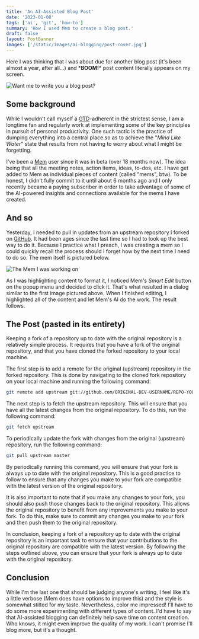 ```yaml
---
title: 'An AI-Assisted Blog Post'
date: '2023-01-08'
tags: ['ai', 'git', 'how-to']
summary: 'How I used Mem to create a blog post.'
draft: false
layout: PostBanner
images: ['/static/images/ai-blogging/post-cover.jpg']
---
```


Here I was thinking that I was about due for another blog post (it's been almost a year, after
all...) and \***BOOM!**\* post content literally appears on my screen.

![Want me to write you a blog post?](/static/images/ai-blogging/SCR-20230105-wn7.png)

## Some background

While I wouldn't call myself a [GTD](https://gettingthingsdone.com/what-is-gtd/)-adherent in the
strictest sense, I am a longtime fan and regularly work at implementing some of the key principles
in pursuit of personal productivity. One such tactic is the practice of dumping everything into a
central place so as to achieve the "_Mind Like Water_" state that results from not having to worry
about what I might be forgetting.

I've been a [Mem](https://get.mem.ai/) user since it was in beta (over 18 months now). The idea
being that all the meeting notes, action items, ideas, to-dos, etc. I have get added to Mem as
individual pieces of content (called "mems", btw). To be honest, I didn't fully commit to it until
about 6 months ago and I only recently became a paying subscriber in order to take advantage of
some of the AI-powered insights and connections available for the mems I have created.

## And so

Yesterday, I needed to pull in updates from an upstream repository I forked on
[GitHub](https://github.com). It had been ages since the last time so I had to look up the best
way to do it. Because I practice what I preach, I was creating a mem so I could quickly recall the
process should I forget how by the next time I need to do so. The mem itself is pictured below.

![The Mem I was working on](/static/images/ai-blogging/SCR-20230105-wlf.png)

As I was highlighting content to format it, I noticed Mem's _Smart Edit_ button on the popup menu
and decided to click it. That's what resulted in a dialog similar to the first image pictured above.
When I finished editing, I highlighted all of the content and let Mem's AI do the work. The result
follows.

## The Post (pasted in its entirety)

Keeping a fork of a repository up to date with the original repository is a relatively simple process. It requires that you have a fork of the original repository, and that you have cloned the forked repository to your local machine.

The first step is to add a remote for the original (upstream) repository in the forked repository. This is done by navigating to the cloned fork repository on your local machine and running the following command:

```bash
git remote add upstream git://github.com/ORIGINAL-DEV-USERNAME/REPO-YOU-FORKED-FROM.git
```

The next step is to fetch the upstream repository. This will ensure that you have all the latest changes from the original repository. To do this, run the following command:

```bash
git fetch upstream
```

To periodically update the fork with changes from the original (upstream) repository, run the following command:

```bash
git pull upstream master
```

By periodically running this command, you will ensure that your fork is always up to date with the original repository. This is a good practice to follow to ensure that any changes you make to your fork are compatible with the latest version of the original repository.

It is also important to note that if you make any changes to your fork, you should also push those changes back to the original repository. This allows the original repository to benefit from any improvements you make to your fork. To do this, make sure to commit any changes you make to your fork and then push them to the original repository.

In conclusion, keeping a fork of a repository up to date with the original repository is an important task to ensure that your contributions to the original repository are compatible with the latest version. By following the steps outlined above, you can ensure that your fork is always up to date with the original repository.

## Conclusion

While I'm the last one that should be judging anyone's writing, I feel like it's a little verbose
(Mem does have options to improve this) and the style is somewhat stilted for my taste. Nevertheless,
color me impressed! I'll have to do some more experimenting with different types of content. I'd have to
say that AI-assisted blogging can definitely help save time on content creation. Who knows, it might even
improve the quality of my work. I can't promise I'll blog more, but it's a thought.
